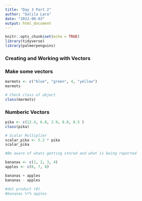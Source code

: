 ```yaml
---
title: "Day 3 Part 2"
author: "Dalila Lara"
date: "2022-08-03"
output: html_document
---
```


```r
knitr::opts_chunk$set(echo = TRUE)
library(tidyverse)
library(palmerpenguins)
```

### Creating and Working with Vectors

### Make some vectors 

```r
marmots <- c("blue", "green", 4, "yellow")
marmots

# Check class of object 
class(marmots)
```

### Numberic Vectors 
```r
pika <- c(12.4, 6.8, 2.9, 8.8, 8.5 )
class(pika)

# Scalar Multiplier
scalar_pika <- 5.2 * pika
scalar_pika

#Be aware of whats getting stored and what is being reported 
```

```r
bananas <- c(1, 2, 3, 4)
apples <- c(6, 7, 8)

bananas + apples 
bananas - apples 

#dot product (0)
#bananas %*% apples 
```

